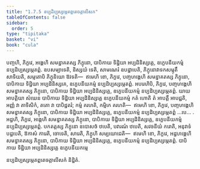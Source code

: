 ```yaml
---
title: "1.7.5 នប្បដិប្បស្សម្ភេតព្ពតេចត្តាលីសក"
tableOfContents: false
sidebar:
  order: 5
type: "tipitaka"
basket: "vi"
book: "cula"
---
```



<DynamicBreadcrumb />

<Division number="72" book="cula">

<Paragraph number="325" book="cula">
បញ្ចហិ, ភិក្ខវេ, អង្គេហិ សមន្នាគតស្ស ភិក្ខុនោ, បាបិកាយ ទិដ្ឋិយា អប្បដិនិស្សគ្គេ, ឧក្ខេបនីយកម្មំ នប្បដិប្បស្សម្ភេតព្ពំ. ឧបសម្បាទេតិ, និស្សយំ ទេតិ, សាមណេរំ ឧបដ្ឋាបេតិ, ភិក្ខុនោវាទកសម្មុតឹ សាទិយតិ, សម្មតោបិ ភិក្ខុនិយោ ឱវទតិ—  ឥមេហិ ខោ, ភិក្ខវេ, បញ្ចហង្គេហិ សមន្នាគតស្ស ភិក្ខុនោ, បាបិកាយ ទិដ្ឋិយា អប្បដិនិស្សគេ, ឧក្ខេបនីយកម្មំ នប្បដិប្បស្សម្ភេតព្ពំ.
</Paragraph>

<Paragraph number="326" book="cula">
អបរេហិបិ, ភិក្ខវេ, បញ្ចហង្គេហិ សមន្នាគតស្ស ភិក្ខុនោ, បាបិកាយ ទិដ្ឋិយា អប្បដិនិស្សគ្គេ, ឧក្ខេបនីយកម្មំ នប្បដិប្បស្សម្ភេតព្ពំ. យាយ អាបត្តិយា សំឃេន បាបិកាយ ទិដ្ឋិយា អប្បដិនិស្សគ្គេ ឧក្ខេបនីយកម្មំ កតំ ហោតិ តំ អាបត្តឹ អាបជ្ជតិ, អញ្ញំ វា តាទិសិកំ, តតោ វា បាបិដ្ឋតរំ; កម្មំ គរហតិ, កម្មិកេ គរហតិ—  ឥមេហិ ខោ, ភិក្ខវេ, បញ្ចហង្គេហិ សមន្នាគតស្ស ភិក្ខុនោ, បាបិកាយ ទិដ្ឋិយា អប្បដិនិស្សគ្គេ, ឧក្ខេបនីយកម្មំ នប្បដិប្បស្សម្ភេតព្ពំ …បេ… .
</Paragraph>

<Paragraph number="327" book="cula">
អដ្ឋហិ, ភិក្ខវេ, អង្គេហិ សមន្នាគតស្ស ភិក្ខុនោ, បាបិកាយ ទិដ្ឋិយា អប្បដិនិស្សគ្គេ, ឧក្ខេបនីយកម្មំ នប្បដិប្បស្សម្ភេតព្ពំ. បកតត្តស្ស ភិក្ខុនោ ឧបោសថំ ឋបេតិ, បវារណំ ឋបេតិ, សវចនីយំ ករោតិ, អនុវាទំ បដ្ឋបេតិ, ឱកាសំ ការេតិ, ចោទេតិ, សារេតិ, ភិក្ខូហិ សម្បយោជេតិ—  ឥមេហិ ខោ, ភិក្ខវេ, អដ្ឋហង្គេហិ សមន្នាគតស្ស ភិក្ខុនោ, បាបិកាយ ទិដ្ឋិយា អប្បដិនិស្សគ្គេ, ឧក្ខេបនីយកម្មំ នប្បដិប្បស្សម្ភេតព្ពំ.

</Paragraph>
</Division>

<Paragraph number="328" book="cula">
បាបិកាយ ទិដ្ឋិយា អប្បដិនិស្សគ្គេ ឧក្ខេបនីយកម្មេ

  
នប្បដិប្បស្សម្ភេតព្ពតេចត្តាលីសកំ និដ្ឋិតំ.
</Paragraph>